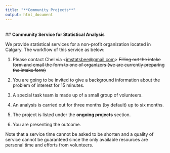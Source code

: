 ```yaml
---
title: "**Community Projects**"
output: html_document
---
```


<br>
## **Community Service for Statistical Analysis**

We provide statistical services for a non-profit organization located in Calgary.  The workflow of this service as below:

1. Please contact Chel via <<imstatsbee@gmail.com>> <s>Filling out the intake form and email the form to one of organizers (we are currently preparing the intake form)</s> 
<!--[Alice Lam](https://www.linkedin.com/in/alice-lam-71796238/){target="_blank"} <<alicelam22@gmail.com>> -->


2. You are going to be invited to give a background information about the problem of interest for 15 minutes. 

3. A special task team is made up of a small group of volunteers. 

4. An analysis is carried out for three months (by default) up to six months. 

5. The project is listed under the **ongoing projects** section.

6. You are presenting the outcome.  

Note that a service time cannot be asked to be shorten and a quality of service cannot be guaranteed since the only available resources are personal time and efforts from volunteers. 
    
